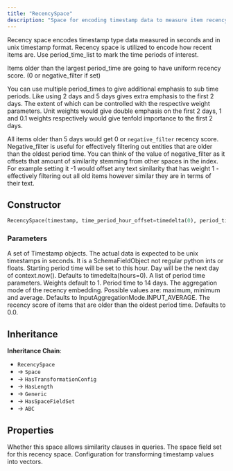 ```yaml
---
title: "RecencySpace"
description: "Space for encoding timestamp data to measure item recency with time period configurations"
---
```


Recency space encodes timestamp type data measured in seconds and in unix timestamp format. Recency space is utilized to encode how recent items are. Use period_time_list to mark the time periods of interest.

Items older than the largest period_time are going to have uniform recency score. (0 or negative_filter if set)

You can use multiple period_times to give additional emphasis to sub time periods. Like using 2 days and 5 days gives extra emphasis to the first 2 days. The extent of which can be controlled with the respective weight parameters. Unit weights would give double emphasis on the first 2 days, 1 and 0.1 weights respectively would give tenfold importance to the first 2 days.

All items older than 5 days would get 0 or `negative_filter` recency score. Negative_filter is useful for effectively filtering out entities that are older than the oldest period time. You can think of the value of negative_filter as it offsets that amount of similarity stemming from other spaces in the index. For example setting it -1 would offset any text similarity that has weight 1 - effectively filtering out all old items however similar they are in terms of their text.

## Constructor

```python
RecencySpace(timestamp, time_period_hour_offset=timedelta(0), period_time_list=None, aggregation_mode=InputAggregationMode.INPUT_AVERAGE, negative_filter=0.0)
```

### Parameters

<ParamField path="timestamp" type="Timestamp | Sequence[Timestamp]" required>
A set of Timestamp objects. The actual data is expected to be unix timestamps in seconds. It is a SchemaFieldObject not regular python ints or floats.
</ParamField>

<ParamField path="time_period_hour_offset" type="timedelta" default="timedelta(0)">
Starting period time will be set to this hour. Day will be the next day of context.now(). Defaults to timedelta(hours=0).
</ParamField>

<ParamField path="period_time_list" type="list[PeriodTime] | PeriodTime | None" default="None">
A list of period time parameters. Weights default to 1. Period time to 14 days.
</ParamField>

<ParamField path="aggregation_mode" type="InputAggregationMode" default="InputAggregationMode.INPUT_AVERAGE">
The aggregation mode of the recency embedding. Possible values are: maximum, minimum and average. Defaults to InputAggregationMode.INPUT_AVERAGE.
</ParamField>

<ParamField path="negative_filter" type="float" default="0.0">
The recency score of items that are older than the oldest period time. Defaults to 0.0.
</ParamField>

## Inheritance

**Inheritance Chain**: 
- `RecencySpace` 
- → `Space`
- → `HasTransformationConfig` 
- → `HasLength`
- → `Generic`
- → `HasSpaceFieldSet`
- → `ABC`

## Properties

<ParamField path="allow_similar_clause" type="bool">
Whether this space allows similarity clauses in queries.
</ParamField>

<ParamField path="space_field_set" type="SpaceFieldSet">
The space field set for this recency space.
</ParamField>

<ParamField path="transformation_config" type="TransformationConfig[int, int]">
Configuration for transforming timestamp values into vectors.
</ParamField>